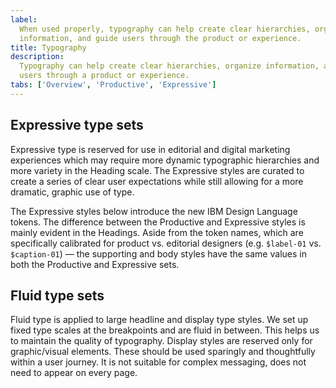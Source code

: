 ```yaml
---
label:
  When used properly, typography can help create clear hierarchies, organize
  information, and guide users through the product or experience.
title: Typography
description:
  Typography can help create clear hierarchies, organize information, and guide
  users through a product or experience.
tabs: ['Overview', 'Productive', 'Expressive']
---
```



## Expressive type sets

Expressive type is reserved for use in editorial and digital marketing
experiences which may require more dynamic typographic hierarchies and more
variety in the Heading scale. The Expressive styles are curated to create a
series of clear user expectations while still allowing for a more dramatic,
graphic use of type.

The Expressive styles below introduce the new IBM Design Language tokens. The
difference between the Productive and Expressive styles is mainly evident in the
Headings. Aside from the token names, which are specifically calibrated for
product vs. editorial designers (e.g. `$label-01` vs. `$caption-01`) — the
supporting and body styles have the same values in both the Productive and
Expressive sets.

<TypesetStyle breakpointControls={false} typesets="supportingStyle,body" />

## Fluid type sets

Fluid type is applied to large headline and display type styles. We set up fixed
type scales at the breakpoints and are fluid in between. This helps us to
maintain the quality of typography. Display styles are reserved only for
graphic/visual elements. These should be used sparingly and thoughtfully within
a user journey. It is not suitable for complex messaging, does not need to
appear on every page.

<TypesetStyle
  breakpointControls={true}
  typesets="headings,paragraphsAndQuotes,display"
/>
